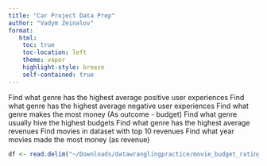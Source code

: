 ```yaml
---
title: "Car Project Data Prep"
author: "Vadym Zeinalov"
format:
   html:
    toc: true
    toc-location: left
    theme: vapor
    highlight-style: breeze
    self-contained: true
---
```


Find what genre has the highest average positive user experiences
Find what genre has the highest average negative user experiences
Find what genre makes the most money (As outcome - budget)
Find what genre usually hive the highest budgets
Find what genre has the highest average revenues 
Find movies in dataset with top 10 revenues
Find what year movies made the most money (as revenue)

```r
df <- read.delim("~/Downloads/datawranglingpractice/movie_budget_rating.csv", fileEncoding="UTF-16LE", sep="\t", header=TRUE)
```

